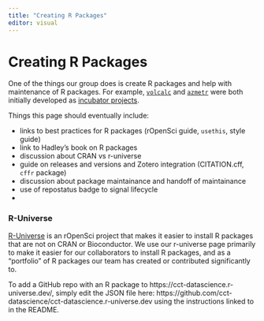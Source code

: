 ```yaml
---
title: "Creating R Packages"
editor: visual
---
```


# Creating R Packages

One of the things our group does is create R packages and help with maintenance of R packages.
For example, [`volcalc`](https://github.com/Meredith-Lab/volcalc) and [`azmetr`](https://github.com/uace-azmet/azmetr) were both initially developed as [incubator projects](https://osf.io/tzmhp/wiki/Incubator%20Program/).

Things this page should eventually include:

-   links to best practices for R packages (rOpenSci guide, `usethis`, style guide)
-   link to Hadley's book on R packages
-   discussion about CRAN vs r-universe
-   guide on releases and versions and Zotero integration (CITATION.cff, `cffr` package)
-   discussion about package maintainance and handoff of maintainance
-   use of repostatus badge to signal lifecycle
-   

### R-Universe

[R-Universe](https://ropensci.org/r-universe/) is an rOpenSci project that makes it easier to install R packages that are not on CRAN or Bioconductor.
We use our r-universe page primarily to make it easier for our collaborators to install R packages, and as a "portfolio" of R packages our team has created or contributed significantly to.

To add a GitHub repo with an R package to https://cct-datascience.r-universe.dev/, simply edit the JSON file here: https://github.com/cct-datascience/cct-datascience.r-universe.dev using the instructions linked to in the README.
